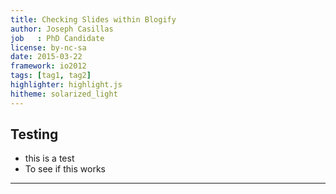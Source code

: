 ```yaml
---
title: Checking Slides within Blogify
author: Joseph Casillas
job   : PhD Candidate 
license: by-nc-sa
date: 2015-03-22
framework: io2012
tags: [tag1, tag2]
highlighter: highlight.js
hitheme: solarized_light
---
```


## Testing

- this is a test
- To see if this works

---

